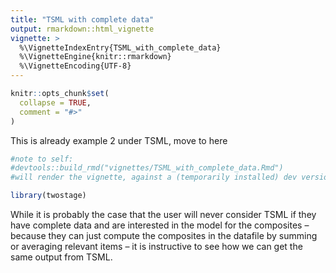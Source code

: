 ```yaml
---
title: "TSML with complete data"
output: rmarkdown::html_vignette
vignette: >
  %\VignetteIndexEntry{TSML_with_complete_data}
  %\VignetteEngine{knitr::rmarkdown}
  %\VignetteEncoding{UTF-8}
---
```


```r
knitr::opts_chunk$set(
  collapse = TRUE,
  comment = "#>"
)
```

This is already example 2 under TSML, move to here


```r
#note to self: 
#devtools::build_rmd("vignettes/TSML_with_complete_data.Rmd") 
#will render the vignette, against a (temporarily installed) dev version of pkg
```


```r
library(twostage)
```

While it is probably the case that the user will never consider TSML if they have complete data and are interested in the model for the composites -- because they can just compute the composites in the datafile by summing or averaging relevant items -- it is instructive to see how we can get the same output from TSML. 

